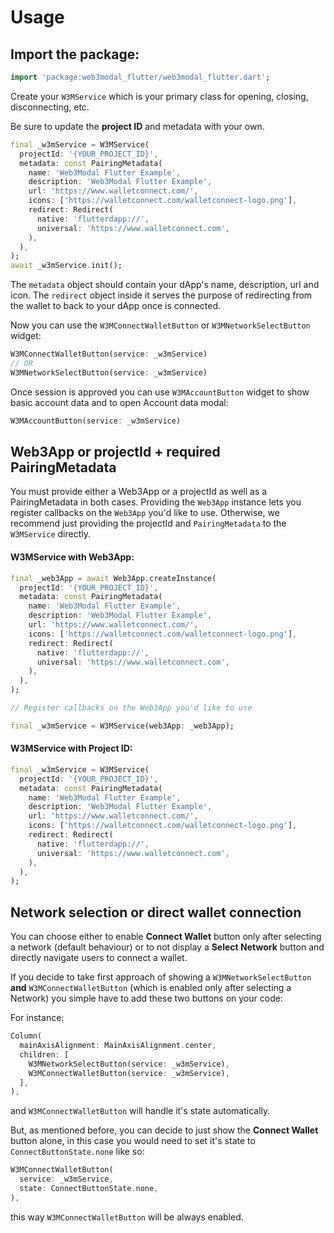 
# Usage

## Import the package:

```dart
import 'package:web3modal_flutter/web3modal_flutter.dart';
```

Create your `W3MService` which is your primary class for opening, closing, disconnecting, etc.

Be sure to update the **project ID** and metadata with your own.

<CloudBanner />

```dart
final _w3mService = W3MService(
  projectId: '{YOUR_PROJECT_ID}',
  metadata: const PairingMetadata(
    name: 'Web3Modal Flutter Example',
    description: 'Web3Modal Flutter Example',
    url: 'https://www.walletconnect.com/',
    icons: ['https://walletconnect.com/walletconnect-logo.png'],
    redirect: Redirect(
      native: 'flutterdapp://',
      universal: 'https://www.walletconnect.com',
    ),
  ),
);
await _w3mService.init();
```

The `metadata` object should contain your dApp's name, description, url and icon. The `redirect` object inside it serves the purpose of redirecting from the wallet to back to your dApp once is connected.

Now you can use the `W3MConnectWalletButton` or `W3MNetworkSelectButton` widget:

```dart
W3MConnectWalletButton(service: _w3mService)
// OR
W3MNetworkSelectButton(service: _w3mService)
```

Once session is approved you can use `W3MAccountButton` widget to show basic account data and to open Account data modal:

```dart
W3MAccountButton(service: _w3mService)
```

## Web3App or projectId + required PairingMetadata

You must provide either a Web3App or a projectId as well as a PairingMetadata in both cases.
Providing the `Web3App` instance lets you register callbacks on the `Web3App` you'd like to use.
Otherwise, we recommend just providing the projectId and `PairingMetadata` to the `W3MService` directly.

#### W3MService with Web3App:

```dart
final _web3App = await Web3App.createInstance(
  projectId: '{YOUR_PROJECT_ID}',
  metadata: const PairingMetadata(
    name: 'Web3Modal Flutter Example',
    description: 'Web3Modal Flutter Example',
    url: 'https://www.walletconnect.com/',
    icons: ['https://walletconnect.com/walletconnect-logo.png'],
    redirect: Redirect(
      native: 'flutterdapp://',
      universal: 'https://www.walletconnect.com',
    ),
  ),
);

// Register callbacks on the Web3App you'd like to use

final _w3mService = W3MService(web3App: _web3App);
```

#### W3MService with Project ID:

```dart
final _w3mService = W3MService(
  projectId: '{YOUR_PROJECT_ID}', 
  metadata: const PairingMetadata(
    name: 'Web3Modal Flutter Example',
    description: 'Web3Modal Flutter Example',
    url: 'https://www.walletconnect.com/',
    icons: ['https://walletconnect.com/walletconnect-logo.png'],
    redirect: Redirect(
      native: 'flutterdapp://',
      universal: 'https://www.walletconnect.com',
    ),
  ),
);
```

## Network selection or direct wallet connection

You can choose either to enable **Connect Wallet** button only after selecting a network (default behaviour) or to not display a **Select Network** button and directly navigate users to connect a wallet.

If you decide to take first approach of showing a `W3MNetworkSelectButton` **and** `W3MConnectWalletButton` (which is enabled only after selecting a Network) you simple have to add these two buttons on your code:

For instance:
```dart
Column(
  mainAxisAlignment: MainAxisAlignment.center,
  children: [
    W3MNetworkSelectButton(service: _w3mService),
    W3MConnectWalletButton(service: _w3mService),
  ],
),
```
and `W3MConnectWalletButton` will handle it's state automatically.

But, as mentioned before, you can decide to just show the **Connect Wallet** button alone, in this case you would need to set it's state to `ConnectButtonState.none` like so:
```dart
W3MConnectWalletButton(
  service: _w3mService,
  state: ConnectButtonState.none,
),
```
this way `W3MConnectWalletButton` will be always enabled.
